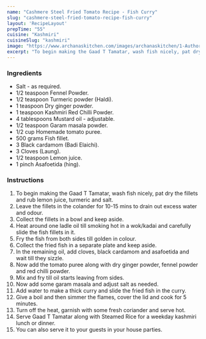 ---
name: "Cashmere Steel Fried Tomato Recipe - Fish Curry"
slug: "cashmere-steel-fried-tomato-recipe-fish-curry"
layout: 'RecipeLayout'
prepTime: "55"
cuisine: "Kashmiri"
cuisineSlug: "kashmiri"
image: "https://www.archanaskitchen.com/images/archanaskitchen/1-Author/Shaheen_Ali/GAAD_T_TAMATAR__KASHMIRI_FISH_CURRY.jpg"
excerpt: "To begin making the Gaad T Tamatar, wash fish nicely, pat dry the fillets and rub lemon juice, turmeric and salt"
---

### Ingredients

- Salt - as required.
- 1/2 teaspoon Fennel Powder.
- 1/2 teaspoon Turmeric powder (Haldi).
- 1 teaspoon Dry ginger powder.
- 1 teaspoon Kashmiri Red Chilli Powder.
- 4 tablespoons Mustard oil - adjustable.
- 1/2 teaspoon Garam masala powder.
- 1/2 cup Homemade tomato puree.
- 500 grams Fish fillet.
- 3 Black cardamom (Badi Elaichi).
- 3 Cloves (Laung).
- 1/2 teaspoon Lemon juice.
- 1 pinch Asafoetida (hing).

### Instructions

1. To begin making the Gaad T Tamatar, wash fish nicely, pat dry the fillets and rub lemon juice, turmeric and salt.
1. Leave the fillets in the colander for 10-15 mins to drain out excess water and odour.
1. Collect the fillets in a bowl and keep aside.
1. Heat around one ladle oil till smoking hot in a wok/kadai and carefully slide the fish fillets in it.
1. Fry the fish from both sides till golden in colour.
1. Collect the fried fish in a separate plate and keep aside.
1. In the remaining oil, add cloves, black cardamom and asafoetida and wait till they sizzle.
1. Now add the tomato puree along with dry ginger powder, fennel powder and red chilli powder.
1. Mix and fry till oil starts leaving from sides.
1. Now add some garam masala and adjust salt as needed.
1. Add water to make a thick curry and slide the fried fish in the curry.
1. Give a boil and then simmer the flames, cover the lid and cook for 5 minutes.
1. Turn off the heat, garnish with some fresh coriander and serve hot.
1. Serve Gaad T Tamatar along with Steamed Rice for a weekday kashmiri lunch or dinner.
1. You can also serve it to your guests in your house parties.
